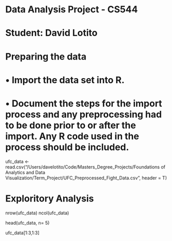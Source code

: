 # Data Analysis Project - CS544
# Student: David Lotito

# Preparing the data
# • Import the data set into R.
# • Document the steps for the import process and any preprocessing had to be done prior to or after the import. Any R code used in the process should be included.

ufc_data <- read.csv("/Users/davelotito/Code/Masters_Degree_Projects/Foundations of Analytics and Data Visualization/Term_Project/UFC_Preprocessed_Fight_Data.csv", header = T)

# Exploritory Analysis

nrow(ufc_data)
ncol(ufc_data)


head(ufc_data, n= 5)

ufc_data[1:3,1:3]





